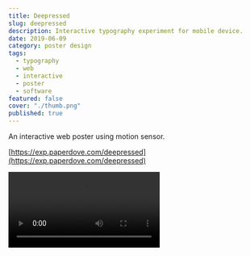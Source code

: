 ```yaml
---
title: Deepressed
slug: deepressed
description: Interactive typography experiment for mobile device.
date: 2019-06-09
category: poster design
tags:
  - typography
  - web
  - interactive
  - poster
  - software
featured: false
cover: "./thumb.png"
published: true
---
```



An interactive web poster using motion sensor.

[https://exp.paperdove.com/deepressed](https://exp.paperdove.com/deepressed)

<Video src={vid1} />
